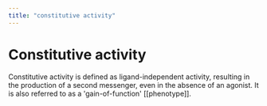 ```yaml
---
title: "constitutive activity"
---
```


# Constitutive activity

Constitutive activity is defined as ligand-independent activity, resulting in the production of a second messenger, even in the absence of an agonist. It is also referred to as a 'gain-of-function' [[phenotype]].